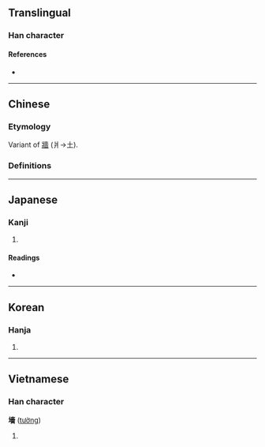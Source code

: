 {{also|墙|牆}}
{{character info/new}}
==Translingual==
===Han character===
{{Han char|rn=32|rad=土|as=13|sn=16|four=44161|canj=GGOW|ids=⿰土嗇}}

====References====
* {{Han ref|kx=0239.300|dkj=05505|dj=0479.190|hdz=10490.140|uh=58BB|ud=22715}}

----

==Chinese==
===Etymology===
Variant of [[牆]] (爿→土).
===Definitions===
{{zh-see|牆|v}}

----

==Japanese==

===Kanji===
{{ja-kanji|grade=|rs=土13}}

# {{rfdef|ja|sort=土13}}

====Readings====
* {{ja-readings|on=[[しょう]] (shō)|kun=[[かき]] (kaki)}}

----

==Korean==

===Hanja===
{{ko-hanja|hangeul=장|rv=jang|mr=chang}}

# {{rfdef|ko|sort=土13}}

----

==Vietnamese==

===Han character===
'''墻''' ([[tường]])

# {{rfdef|vi}}

{{cln|vi|Han tu}}